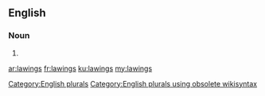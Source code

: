 ==English==

===Noun===
{{head|en}}

# {{plural of|lawing}}

[[Category:English plurals]][[Category:English plurals using obsolete wikisyntax]]

[[ar:lawings]]
[[fr:lawings]]
[[ku:lawings]]
[[my:lawings]]